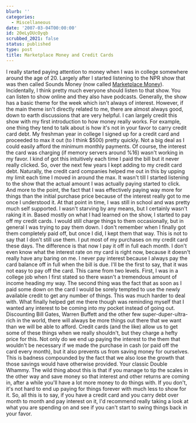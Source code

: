 ```yaml
---
blurb: ''
categories:
  - Miscellaneous
date: '2007-03-04T00:00:00'
id: 20eLyDUcOyqb
scrubbed_2021: false
status: published
type: post
title: Marketplace Money and Credit Cards
---
```


I really started paying attention to money when I was in college
somewhere around the age of 20. Largely after I started listening
to the NPR show that was then called Sounds Money (now called
[Marketplace Money](http://marketplacemoney.publicradio.org/)).
Incidentally, I think pretty much everyone should listen to that
show. You can listen to show online and they also have podcasts.
Generally, the show has a basic theme for the week which isn't
always of interest. However, if the main theme isn't directly
related to me, there are almost always good, down to earth
discussions that are very helpful. I can largely credit this show
with my first introduction to how money really works. For example,
one thing they tend to talk about is how it's not in your favor to
carry credit card debt. My freshman year in college I signed up for
a credit card and proceeded to max it out (to I think $500) pretty
quickly. Not a big deal as I could easily afford the minimum
monthly payments. Of course, the interest the card was charging (if
memory servers around %16) wasn't working in my favor. I kind of
got this intuitively each time I paid the bill but it never really
clicked. So, over the next few years I kept adding to my credit
card debt. Naturally, the credit card companies helped me out in
this by upping my limit each time I moved in around the max. It
wasn't till I started listening to the show that the actual amount
I was actually paying started to click. And more to the point, the
fact that I was effectively paying way more for things than the
initial purchase price because of the interest really got to me
once I understood it. At that point in time, I was still in school
and was pretty much self supported. I wasn't starving by any means,
but I certainly wasn't raking it in. Based mostly on what I had
learned on the show, I started to pay off my credit cards. I would
still charge things to them occasionally, but in general I was
trying to pay them down. I don't remember when I finally got them
completely paid off, but once I did, I kept them that way. This is
not to say that I don't still use them. I put most of my purchases
on my credit card these days. The difference is that now I pay it
off in full each month. I don't even know what the interest rate on
my card is right now, because it doesn't really have any baring on
me. I never pay interest because I always pay the card balance off
in full when the bill is due. I'll be the first to say, that it was
not easy to pay off the card. This came from two levels. First, I
was in a college job when I first stated so there wasn't a
tremendous amount of income heading my way. The second thing was
the fact that as soon as I paid some down on the card I would be
sorely tempted to use the newly available credit to get any number
of things. This was much harder to deal with. What finally helped
get me there though was reminding myself that I wanted any interest
to be coming into my pocket instead of going out. Discounting Bill
Gates, Warren Buffett and the other few super-duper-ultra-rich in
the world, there will always be more things out there that we want
than we will be able to afford. Credit cards (and the like) allow
us to get some of these things when we really shouldn't, but they
charge a hefty price for this. Not only do we end up paying the
interest to the them that wouldn't be necessary if we made the
purchase in cash (or paid off the card every month), but it also
prevents us from saving money for ourselves. This is badness
compounded by the fact that we also lose the growth that those
savings would have otherwise provided. Your classic Double Whammy.
The wild thing about this is that if you manage to tip the scales
in the other way and save money so that interest and other returns
are coming in, after a while you'll have a lot more money to do
things with. If you don't, it's not hard to end up paying for
things forever with much less to show for it. So, all this is to
say, if you have a credit card and you carry debt over month to
month and pay interest on it, I'd recommend really taking a look at
what you are spending on and see if you can't start to swing things
back in your favor.
